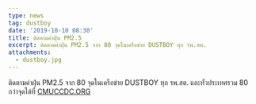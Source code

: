 ```yaml
---
type: news
tag: dustboy
date: '2019-10-10 08:30'
title: ติดตามค่าฝุ่น PM2.5
excerpt: ติดตามค่าฝุ่น PM2.5 จาก 80 จุดในเครือข่าย DUSTBOY ทุก รพ.สต.
attachments:
  - dustboy.jpg
---
```



ติดตามค่าฝุ่น PM2.5 จาก 80 จุดในเครือข่าย DUSTBOY ทุก รพ.สต. และทั่วประเทศรวม 80 กว่าจุดได้ที่ <a href="https://www.cmuccdc.org/pm25">CMUCCDC.ORG</a>